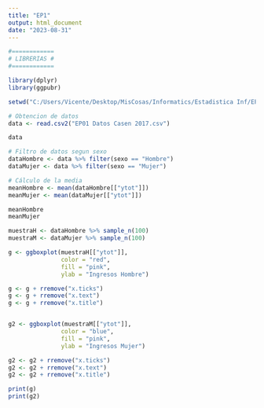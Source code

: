 ```yaml
---
title: "EP1"
output: html_document
date: "2023-08-31"
---
```


```r
#============
# LIBRERIAS #
#============

library(dplyr)
library(ggpubr)

```


```r

setwd("C:/Users/Vicente/Desktop/MisCosas/Informatics/Estadistica Inf/EP1")

# Obtencion de datos
data <- read.csv2("EP01 Datos Casen 2017.csv")

data

# Filtro de datos segun sexo
dataHombre <- data %>% filter(sexo == "Hombre")
dataMujer <- data %>% filter(sexo == "Mujer")

# Cálculo de la media
meanHombre <- mean(dataHombre[["ytot"]])
meanMujer <- mean(dataMujer[["ytot"]])

meanHombre
meanMujer

muestraH <- dataHombre %>% sample_n(100)
muestraM <- dataMujer %>% sample_n(100)

```

```r


g <- ggboxplot(muestraH[["ytot"]],
               color = "red",
               fill = "pink",
               ylab = "Ingresos Hombre")

g <- g + rremove("x.ticks")
g <- g + rremove("x.text")
g <- g + rremove("x.title")


g2 <- ggboxplot(muestraM[["ytot"]],
               color = "blue",
               fill = "pink",
               ylab = "Ingresos Mujer")

g2 <- g2 + rremove("x.ticks")
g2 <- g2 + rremove("x.text")
g2 <- g2 + rremove("x.title")

print(g)
print(g2)
```


